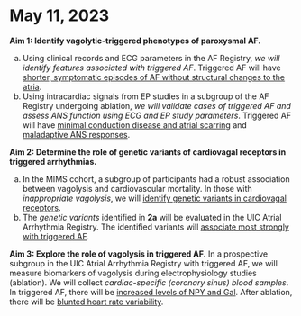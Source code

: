 
# May 11, 2023

__Aim 1: Identify vagolytic-triggered phenotypes of paroxysmal AF.__ 

a. Using clinical records and ECG parameters in the AF Registry, *we will identify features associated with triggered AF*. Triggered AF will have [shorter, symptomatic episodes of AF without structural changes to the atria]{.underline}.
a. Using intracardiac signals from EP studies in a subgroup of the AF Registry undergoing ablation, *we will validate cases of triggered AF and assess ANS function using ECG and EP study parameters*. Triggered AF will have [minimal conduction disease and atrial scarring]{.underline} and [maladaptive ANS responses]{.underline}.

__Aim 2: Determine the role of genetic variants of cardiovagal receptors in triggered arrhythmias.__

a. In the MIMS cohort, a subgroup of participants had a robust association between vagolysis and cardiovascular mortality.  In those with *inappropriate vagolysis*, we will [identify genetic variants in cardiovagal receptors]{.underline}.
a. The *genetic variants* identified in **2a** will be evaluated in the UIC Atrial Arrhythmia Registry. The identified variants will [associate most strongly with triggered AF]{.underline}.

__Aim 3: Explore the role of vagolysis in triggered AF.__
In a prospective subgroup in the UIC Atrial Arrhythmia Registry with triggered AF, we will measure biomarkers of vagolysis during electrophysiology studies (ablation).
We will collect *cardiac-specific (coronary sinus) blood samples*. 
In triggered AF, there will be [increased levels of NPY and Gal]{.underline}.
After ablation, there will be [blunted heart rate variability]{.underline}.
